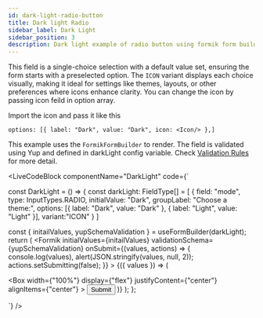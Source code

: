 ```yaml
---
id: dark-light-radio-button
title: Dark light Radio 
sidebar_label: Dark Light
sidebar_position: 3 
description: Dark light example of radio button using formik form builder.
---
```



This field is a single-choice selection with a default value set, ensuring the form starts with a preselected option. The `ICON` variant displays each choice visually, making it ideal for settings like themes, layouts, or other preferences where icons enhance clarity. You can change the icon by passing icon feild in option array.

Import the icon and pass it like this 

`options: [{ label: "Dark", value: "Dark", icon: <Icon/> },]`

This example uses the `FormikFormBuilder` to render.
The field is validated using Yup and defined in darkLight config variable. Check [Validation Rules](/docs/getting-started/my-doc-configuration#validation-rules) for more detail.

<LiveCodeBlock
  componentName="DarkLight"
  code={`


  const DarkLight = () => {
   const darkLight: FieldType[] = [
     {
        field: "mode",
        type: InputTypes.RADIO,
        initialValue: "Dark",
        groupLabel: "Choose a theme:",
        options: [{ label: "Dark", value: "Dark" }, { label: "Light", value: "Light" }],
        variant:"ICON"
     }
    ]

  const { initailValues, yupSchemaValidation } = useFormBuilder(darkLight);
  return (
    <Formik
      initialValues={initailValues}
      validationSchema={yupSchemaValidation}
      onSubmit={(values, actions) => {
        console.log(values), alert(JSON.stringify(values, null, 2));
        actions.setSubmitting(false);
      }}
    >
      {({ values }) => (
        <Form>
          <FormBuilder
            data-test="form"
            values={values}
            fields={darkLight}
            group="form"
          />
          <Box
            width={"100%"}
            display={"flex"}
            justifyContent={"center"}
            alignItems={"center"}
          >
            <Button variant="solid" type="submit">
              Submit
            </Button>
          </Box>
        </Form>
      )}
    </Formik>
  );
};

`}
/>